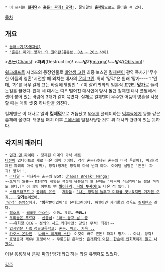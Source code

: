  * 이 문서는 '''[[킬제덕]]'''과 '''[[혼돈! 파괴! 망각!]]''', 줄임말인 '''[[혼파망]]'''으로도 들어올 수 있다.

[[목차]]
== 개요 ==
 * [http://mnotebook.egloos.com/viewer/5511316 들어보기(자동재생)]
 * [https://youtu.be/XmVz05r1gFE?t=9s '혼돈! 파괴! 망각!'의 원어판(유튜브, 8초 ~ 20초 사이)]

>'''혼돈'''([[카오스|Chaos]])!
>'''파괴'''(Destruction)!
>~~'''망가'''([[망가|manga]])!~~'''망각'''([[오블리비언|Oblivion]])!

[[워크래프트]] 시리즈의 등장인물로 [[태양샘 고원]] 최종 보스인 [[킬제덴]]이 광역 즉사기 '무수한 어둠의 영혼' 시전할 때 외치는 대사의 [[몬데그린]]. 특히 '망각'은 원래 '망가----ㄱ'인데, '가'를 너무 길게 끄는 바람에 받침인 'ㄱ'이 잘려 만화의 일본식 표현인 '''[[망가]]'''로 들려 눈길을 끌었다. 원래 세 대사는 따로 떨어진 대사인데 당시 돌던 킬제덴 대사 플짤에서 셋이 붙어 있는 바람에 3개가 같이 묶였다. 실제로 킬제덴이 무수한 어둠의 영혼을 사용할 때는 매회 셋 중 하나만을 외친다.

킬제덴은 이 대사로 일약 '''킬제[[덕후|덕]]'''으로 거듭났고 [[와우]]를 플레이하는 [[덕후]]들에게 등불 같은 존재에 올랐다. 태양샘 패치 이후 [[모에선]]에 일점사당한 것도 위 대사와 관련이 있는 듯하다.

== 각지의 패러디 ==
 * [[던전 앤 파이터]] - 정제된 이계의 마석 세트
 [[대전이]] 업데이트로 새로 나온 에픽 아이템. 각각 혼돈(정제된 혼돈의 마석 목걸이), 파괴(정제된 파괴의 마석 팔찌), 망각(정제된 망각의 마석 반지)이다. 아이템 설명은 '혼돈! 파괴! 망각!'.
 * [[라테일]] - 파쇄계곡 출구의 BGM: [http://www.youtube.com/watch?v=S0gyQcdIxjc Chaos! Break! Manga!]
 ~~오덕의 원흉~~ [[DINY]]가 내놓은 곡인데 유튜브의 한 유저는 '제목이 이상하다'는 평을 하기도 했다.[* 이 게임 이벤트 땐 '''[[화이트메인|일어나라, 나의 투사여!]]'''도 나온 적 있다.]
 * [[스타크래프트 2]] [[공허의 유산]] - [[제라툴]]: [http://bbs2.ruliweb.daum.net/gaia/do/ruliweb/family/217/read?articleId=23425281&bbsId=G005&searchKey=userid&itemGroupId=&searchName=%EC%88%9C%EA%B7%9C%EC%95%93%EC%9D%B4&itemId=64&searchValue=DWRd7JfiUSQ0&platformId=&pageIndex=1 '나는 장막을 들추고 미래를 엿보았지만 거기엔 오직... '''망가'''뿐이었어.]
 [http://youtu.be/VxpY5Hot2Mk '망각' 동영상]에서. "'''망각'''뿐이었어"의 몬데그린이다. 하필이면 제라툴의 성우도 [[킬제덴]]과 같다.
 * [[엘소드]] - [[하멜 지역|쉐도우 마스터]]: 어둠… 파멸… '''죽음…!'''
 * [[우리들은 푸르다]] - [[신종섭]]: [http://comic.naver.com/webtoon/detail.nhn?titleId=243315&no=44&weekday= '어느 등교 날' 중]
 * ~~[[유희왕/OCG|유희왕 OCG]] - [[정의의 사도 카이바맨]]: 강인! 무적! 최강!~~
 * [[입시명문 사립 정글고등학교]]: [http://comic.naver.com/webtoon/detail.nhn?titleId=15640&no=290 혼돈, 파괴, 지옥...]
 * [[카오스 온라인]] - [http://bgmstore.net/view/zJ6Bf 나바스 여체화 스킨]: 이것이 바로 혼돈! 파괴! 망가... 아니, 망각!
 * [[호랭총각]] 제6부 호랭어사 - 무릉도원 온라인: [http://comic.naver.com/webtoon/detail.nhn?titleId=22897&no=305&weekday=sun 욘개뤼의 외침. 한손에 만화책까지 들고 나왔다.]


이걸 응용해서 [[콘돔]]! [[처녀막|파과]]! 망가!라고 하는 와갤 유행어도 있었다.

[[각주]]

